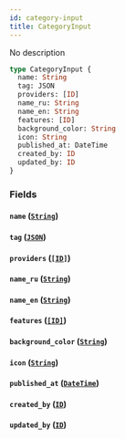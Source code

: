 ```yaml
---
id: category-input
title: CategoryInput
---
```


No description

```graphql
type CategoryInput {
  name: String
  tag: JSON
  providers: [ID]
  name_ru: String
  name_en: String
  features: [ID]
  background_color: String
  icon: String
  published_at: DateTime
  created_by: ID
  updated_by: ID
}
```

### Fields

#### `name` ([`String`](/v1/scalars/string))

#### `tag` ([`JSON`](/v1/scalars/json))

#### `providers` ([`[ID]`](/v1/scalars/id))

#### `name_ru` ([`String`](/v1/scalars/string))

#### `name_en` ([`String`](/v1/scalars/string))

#### `features` ([`[ID]`](/v1/scalars/id))

#### `background_color` ([`String`](/v1/scalars/string))

#### `icon` ([`String`](/v1/scalars/string))

#### `published_at` ([`DateTime`](/v1/scalars/date-time))

#### `created_by` ([`ID`](/v1/scalars/id))

#### `updated_by` ([`ID`](/v1/scalars/id))
